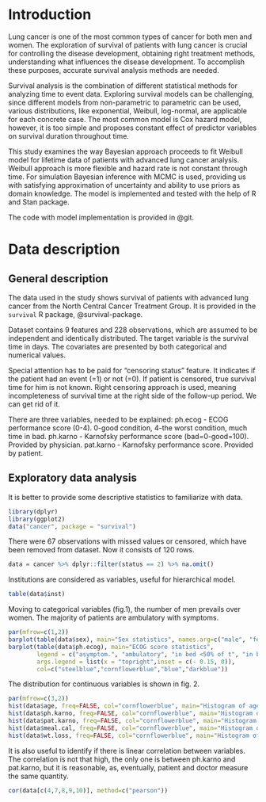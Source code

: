 # Introduction

Lung cancer is one of the most common types of cancer for both men and women. The exploration of survival of patients with lung cancer is crucial for controlling the disease development, obtaining right treatment methods, understanding what influences the disease development. To accomplish these purposes, accurate survival analysis methods are needed.

Survival analysis is the combination of different statistical methods for analyzing time to event data. Exploring survival models can be challenging, since different models from non-parametric to parametric can be used, various distributions, like exponential, Weibull, log-normal, are applicable for each concrete case. The most common model is Cox hazard model, however, it is too simple and proposes constant effect of predictor variables on survival duration throughout time.

This study examines the way Bayesian approach proceeds to fit Weibull model for lifetime data of patients with advanced lung cancer analysis. Weibull approach is more flexible and hazard rate is not constant through time. For simulation Bayesian inference with MCMC is used, providing us with satisfying approximation of uncertainty and ability to use priors as domain knowledge. The model is implemented and tested with the help of R and Stan package.

The code with model implementation is provided in @git.

# Data description

## General description 

The data used in the study shows survival of patients with advanced lung cancer from the North Central Cancer Treatment Group. It is provided in the `survival` R package, @survival-package. 

Dataset contains 9 features and 228 observations, which are assumed to be independent and identically distributed. The target variable is the survival time in days. The covariates are presented by both categorical and numerical values.

Special attention has to be paid for "censoring status" feature. It indicates if the patient had an event (=1) or not (=0). If patient is censored, true survival time for him is not known. Right censoring approach is used, meaning incompleteness of survival time at the right side of the follow-up period. We can get rid of it.

There are three variables, needed to be explained:
ph.ecog - ECOG performance score (0-4). 0-good condition, 4-the worst condition, much time in bad.
ph.karno - Karnofsky performance score (bad=0-good=100). Provided by physician.
pat.karno - Karnofsky performance score. Provided by patient.

## Exploratory data analysis

It is better to provide some descriptive statistics to familiarize with data.

```r
library(dplyr)
library(ggplot2)
data("cancer", package = "survival")
```

There were 67 observations with missed values or censored, which have been removed from dataset.
Now it consists of 120 rows.

```r
data = cancer %>% dplyr::filter(status == 2) %>% na.omit()
```

Institutions are considered as variables, useful for hierarchical model.
```r
table(data$inst)
```
Moving to categorical variables (fig.1), the number of men prevails over women.
The majority of patients are ambulatory with symptoms.
```r
par(mfrow=c(1,2))
barplot(table(data$sex), main="Sex statistics", names.arg=c("male", "female"),col=c("steelblue","cornflowerblue"))
barplot(table(data$ph.ecog), main="ECOG score statistics", 
        legend = c("asymptom.", "ambulatory", "in bed <50% of t", "in bed >50% of t"),
        args.legend = list(x = "topright",inset = c(- 0.15, 0)),
        col=c("steelblue","cornflowerblue","blue","darkblue"))
```

The distribution for continuous variables is shown in fig. 2.
```r
par(mfrow=c(3,2))
hist(data$age, freq=FALSE, col="cornflowerblue", main="Histogram of age",xlab="")
hist(data$ph.karno, freq=FALSE, col="cornflowerblue", main="Histogram of ph.karno",xlab="")
hist(data$pat.karno, freq=FALSE, col="cornflowerblue", main="Histogram of pat.karno",xlab="")
hist(data$meal.cal, freq=FALSE, col="cornflowerblue", main="Histogram of meal.cal",xlab="")
hist(data$wt.loss, freq=FALSE, col="cornflowerblue", main="Histogram of wt.loss",xlab="")
```

It is also useful to identify if there is linear correlation between variables.
The correlation is not that high, the only one is between ph.karno and pat.karno,
but it is reasonable, as, eventually, patient and doctor measure the same quantity.
```r
cor(data[c(4,7,8,9,10)], method=c("pearson"))
```